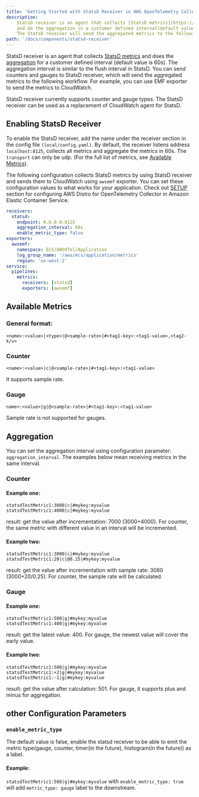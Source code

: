 ```yaml
---
title: 'Getting Started with StatsD Receiver in AWS OpenTelemetry Collector'
description:
    StatsD receiver is an agent that collects [StatsD metrics](https://github.com/statsd/statsd/blob/master/docs/metric_types.md)
    and do the aggregation in a customer defined interval(default value is 60s). You can send counters and gauges to StatsD receiver.
    The StatsD receiver will send the aggregated metrics to the following workflow.
path: '/docs/components/statsd-receiver'
---
```



StatsD receiver is an agent that collects [StatsD metrics](https://github.com/statsd/statsd/blob/master/docs/metric_types.md)
and does the [aggregation](#aggregation) for a customer defined interval (default value is 60s). The aggregation interval is similar to the flush
interval in StatsD. You can send counters and gauges to StatsD receiver, which will send the aggregated metrics to the following workflow.
For example, you can use EMF exporter to send the metrics to CloudWatch.

StatsD receiver currently supports counter and gauge types. The StatsD receiver can be used as a replacement of CloudWatch agent for StatsD.

<SectionSeparator />

## Enabling StatsD Receiver

To enable the StatsD receiver, add the name under the receiver section in the config file `(local/config.yaml)`.
By default, the receiver listens address `localhost:8125`, collects all metrics and aggregate the metrics in 60s.
The `transport` can only be udp.
(For the full list of metrics, see [Available Metrics](#available-metrics)).

The following configuration collects StatsD metrics by using StatsD receiver and sends
them to CloudWatch using `awsemf` exporter. You can set these configuration values to what works
for your application. Check out [SETUP](https://aws-otel.github.io/docs/setup/ecs) section for
configuring AWS Distro for OpenTelemetry Collector in Amazon Elastic Container Service.

```yaml lineNumbers=true
receivers:
  statsd:
    endpoint: 0.0.0.0:8125
    aggregation_interval: 60s
    enable_metric_type: false
exporters:
  awsemf:
    namespace: ECS/AWSOTel/Application
    log_group_name: '/aws/ecs/application/metrics'
    region: 'us-west-2'
service:
  pipelines:
    metrics:
      receivers: [statsd]
      exporters: [awsemf]
```

<SectionSeparator />

## Available Metrics

### General format:

`<name>:<value>|<type>|@<sample-rate>|#<tag1-key>:<tag1-value>,<tag2-k/v>`

### Counter

`<name>:<value>|c|@<sample-rate>|#<tag1-key>:<tag1-value>`

It supports sample rate.

### Gauge

`name>:<value>|g|@<sample-rate>|#<tag1-key>:<tag1-value>`

Sample rate is not supported for gauges.

## Aggregation

You can set the aggregation interval using configuration parameter: `aggregation_interval`.
The examples below mean receiving metrics in the same interval.

### Counter

#### Example one:

`statsdTestMetric1:3000|c|#mykey:myvalue` `statsdTestMetric1:4000|c|#mykey:myvalue`

result: get the value after incrementation: 7000 (3000+4000). For counter, the same metric with different value in
an interval will be incremented.

#### Example two:

`statsdTestMetric1:3000|c|#mykey:myvalue` `statsdTestMetric1:20|c|@0.25|#mykey:myvalue`

result: get the value after incrementation with sample rate: 3080 (3000+20/0.25). For counter, the sample rate will be
calculated.

### Gauge

#### Example one:
`statsdTestMetric1:500|g|#mykey:myvalue` `statsdTestMetric1:400|g|#mykey:myvalue`

result: get the latest value: 400. For gauge, the newest value will cover the early value.

#### Example two:
`statsdTestMetric1:500|g|#mykey:myvalue` `statsdTestMetric1:+2|g|#mykey:myvalue` `statsdTestMetric1:-1|g|#mykey:myvalue`

result: get the value after calculation: 501. For gauge, it supports plus and minus for aggregation.

## other Configuration Parameters

### `enable_metric_type`
The default value is false, enable the statsd receiver to be able to emit the metric type(gauge, counter, timer(in the future), histogram(in the future)) as a label.

#### Example:
`statsdTestMetric1:500|g|#mykey:myvalue` with `enable_metric_type: true` will add `metric_type: gauge` label to the downstream.